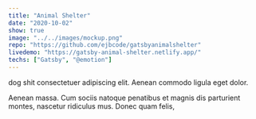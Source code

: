 ```yaml
---
title: "Animal Shelter"
date: "2020-10-02"
show: true
image: "../../images/mockup.png"
repo: "https://github.com/ejbcode/gatsbyanimalshelter"
livedemo: "https://gatsby-animal-shelter.netlify.app/"
techs: ["Gatsby", "@emotion"]
---
```


dog shit consectetuer adipiscing elit. Aenean commodo ligula eget dolor.

Aenean massa. Cum sociis natoque penatibus et magnis dis parturient montes, nascetur ridiculus mus. Donec quam felis,
